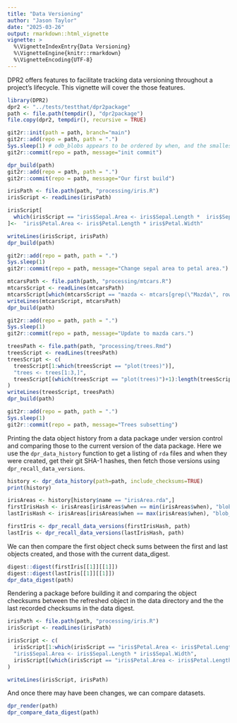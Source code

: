 ```yaml
---
title: "Data Versioning"
author: "Jason Taylor"
date: "2025-03-26"
output: rmarkdown::html_vignette
vignette: >
  %\VignetteIndexEntry{Data Versioning}
  %\VignetteEngine{knitr::rmarkdown}
  %\VignetteEncoding{UTF-8}
---
```


DPR2 offers features to facilitate tracking data versioning throughout a project's lifecycle. This vignette will cover the those features.

```r

library(DPR2)
dpr2 <- "../tests/testthat/dpr2package"
path <- file.path(tempdir(), "dpr2package")
file.copy(dpr2, tempdir(), recursive = TRUE)

git2r::init(path = path, branch="main")
git2r::add(repo = path, path = ".")
Sys.sleep(1) # odb_blobs appears to be ordered by when, and the smallest unit is 1 sec, adding pauses to get correct sorting
git2r::commit(repo = path, message="init commit")

dpr_build(path)
git2r::add(repo = path, path = ".")
git2r::commit(repo = path, message="Our first build")

irisPath <- file.path(path, "processing/iris.R")
irisScript <- readLines(irisPath)

irisScript[
  which(irisScript == "iris$Sepal.Area <- iris$Sepal.Length *  iris$Sepal.Width")
]<-  "iris$Petal.Area <- iris$Petal.Length * iris$Petal.Width"

writeLines(irisScript, irisPath)
dpr_build(path)

git2r::add(repo = path, path = ".")
Sys.sleep(1)
git2r::commit(repo = path, message="Change sepal area to petal area.")

mtcarsPath <- file.path(path, "processing/mtcars.R")
mtcarsScript <- readLines(mtcarsPath)
mtcarsScript[which(mtcarsScript == "mazda <- mtcars[grep(\"Mazda\", row.names(mtcars)),]")] <- "mazda <- mtcars[grep(\"Mazda\", row.names(mtcars)),][1]"
writeLines(mtcarsScript, mtcarsPath)
dpr_build(path)

git2r::add(repo = path, path = ".")
Sys.sleep(1)
git2r::commit(repo = path, message="Update to mazda cars.")

treesPath <- file.path(path, "processing/trees.Rmd")
treesScript <- readLines(treesPath)
treesScript <- c(
  treesScript[1:which(treesScript == "plot(trees)")],
  "trees <- trees[1:3,]",
  treesScript[(which(treesScript == "plot(trees)")+1):length(treesScript)]
)
writeLines(treesScript, treesPath)
dpr_build(path)

git2r::add(repo = path, path = ".")
Sys.sleep(1)
git2r::commit(repo = path, message="Trees subsetting")

```

Printing the data object history from a data package under version control and comparing those to the current version of the data package. Here we use the `dpr_data_history` function to get a listing of `rda` files and when they were created, get their git SHA-1 hashes, then fetch those versions using `dpr_recall_data_versions`.

```r

history <- dpr_data_history(path=path, include_checksums=TRUE)
print(history)

irisAreas <- history[history$name == "irisArea.rda",]
firstIrisHash <- irisAreas[irisAreas$when == min(irisAreas$when), "blob_git_sha1"]
lastIrisHash <- irisAreas[irisAreas$when == max(irisAreas$when), "blob_git_sha1"]

firstIris <- dpr_recall_data_versions(firstIrisHash, path)
lastIris <- dpr_recall_data_versions(lastIrisHash, path)

```

We can then compare the first object check sums between the first and last objects created, and those with the current data_digest. 

```r

digest::digest(firstIris[[1]][[1]])
digest::digest(lastIris[[1]][[1]])
dpr_data_digest(path)

```

Rendering a package before building it and comparing the object checksums between the refreshed object in the data directory and the the last recorded checksums in the data digest.

```r

irisPath <- file.path(path, "processing/iris.R")
irisScript <- readLines(irisPath)

irisScript <- c(
  irisScript[1:which(irisScript == "iris$Petal.Area <- iris$Petal.Length * iris$Petal.Width")],
  "iris$Sepal.Area <- iris$Sepal.Length * iris$Sepal.Width",
  irisScript[(which(irisScript == "iris$Petal.Area <- iris$Petal.Length * iris$Petal.Width") + 1): length(irisScript)]
)

writeLines(irisScript, irisPath)

```

And once there may have been changes, we can compare datasets.

```r

dpr_render(path)
dpr_compare_data_digest(path)

```

